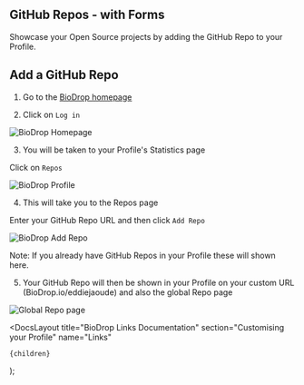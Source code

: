 
## GitHub Repos - with Forms

Showcase your Open Source projects by adding the GitHub Repo to your Profile.

## Add a GitHub Repo

1. Go to the [BioDrop homepage](https://biodrop.io/)

2. Click on `Log in`

![BioDrop Homepage](https://github.com/EddieHubCommunity/BioDrop/assets/82668196/ce980ed7-ad4d-42c0-886c-447a2e2ab936)

3. You will be taken to your Profile's Statistics page

Click on `Repos`

![BioDrop Profile](https://github.com/EddieHubCommunity/BioDrop/assets/624760/59e998c6-f757-4678-b973-1213b86dbd62)

4. This will take you to the Repos page

Enter your GitHub Repo URL and then click `Add Repo`

![BioDrop Add Repo](https://github.com/EddieHubCommunity/BioDrop/assets/624760/26d11652-4085-4b02-80d7-81bd1cb6517c)

Note: If you already have GitHub Repos in your Profile these will shown here.

5. Your GitHub Repo will then be shown in your Profile on your custom URL (BioDrop.io/eddiejaoude) and also the global Repo page

![Global Repo page](https://github.com/EddieHubCommunity/BioDrop/assets/624760/f7135feb-56ba-4d62-9ed4-a6cedb4e0d39)

  <DocsLayout
    title="BioDrop Links Documentation"
    section="Customising your Profile"
    name="Links"
  >
    {children}
  </DocsLayout>
);
